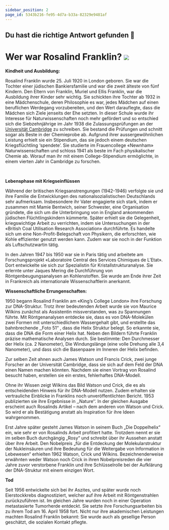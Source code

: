 ```yaml
---
sidebar_position: 2
page_id: 5343b216-fe95-4d7a-b33a-82329e9481af
---
```


## Du hast die richtige Antwort gefunden 🥳

# Wer war Rosalind Franklin? ![](./images/Rosalind-Franklin.jpg)

**Kindheit und Ausbildung:**

Rosalind Franklin wurde 25. Juli 1920 in London geboren. Sie war die Tochter einer jüdischen Bankiersfamilie und war die zweit älteste von fünf Kindern. Den Eltern von Franklin, Muriel und Ellis Franklin, war die Ausbildung ihrer Kinder sehr wichtig. Sie schickten ihre Tochter ab 1932 in eine Mädchenschule, deren Philosophie es war, jedes Mädchen auf einen beruflichen Werdegang vorzubereiten, und den Wert darauflegte, dass die Mädchen sich Ziele jenseits der Ehe setzten. In dieser Schule wurde ihr Interesse für Naturwissenschaften noch mehr gefördert und so entschied sich die Siebzehnjährige im Jahr 1938 die Zulassungsprüfungen an der [Universität Cambridge](https://de.wikipedia.org/wiki/Universit%C3%A4t_Cambridge "Universität Cambridge") zu schreiben. Sie bestand die Prüfungen und schnitt sogar als Beste in der Chemieprobe ab. Aufgrund ihrer aussergewöhnlichen Leistung erhielt sie ein Stipendium, das sie jedoch einem deutschen Kriegsflüchtling ‘spendete’. Sie studierte im Frauencollege «Newnham» Naturwissenschaften und schloss 1941 als beste im Fach physikalischer Chemie ab. Worauf man ihr mit einem College-Stipendium ermöglichte, in einem vierten Jahr in Cambridge zu forschen.

 

**Lebensphase mit Kriegseinflüssen**

Während der britischen Kriegsanstrengungen (1942-1946) verfolgte sie und ihre Familie die Entwicklungen des nationalsozialistischen Deutschlands sehr aufmerksam. Insbesondere ihr Vater engagierte sich stark, indem er zusammen mit Mamie Bentwich, seiner Schwester, eine Organisation gründete, die sich um die Unterbringung von in England ankommenden jüdischen Flüchtlingskindern kümmerte. Später erhielt sie die Gelegenheit, kriegswichtige Arbeit zu verrichten, indem sie Untersuchungen in der «British Coal Utilisation Research Association» durchführte. Es handelte sich um eine Non-Profit-Belegschaft von Physikern, die erforschten, wie Kohle effizienter genutzt werden kann. Zudem war sie noch in der Funktion als Luftschutzwartin tätig.

In den Jahren 1947 bis 1950 war sie in Paris tätig und arbeitete am Forschungsprojekt «Laboratoire Central des Services Chimiques de L’Etat». Dort entwickelte sie sich zur Spezialistin für Kristallstrukturanalyse. Sie erlernte unter Jaques Mering die Durchführung von Röntgenbeugungsanalysen an Kohlenstoffen. Sie wurde am Ende ihrer Zeit in Frankreich als internationale Wissenschaftlerin anerkannt.



**Wissenschaftliche Errungenschaften:**

1950 begann Rosalind Franklin am «King’s College London» ihre Forschung zur DNA-Struktur. Trotz ihrer bedeutenden Arbeit wurde sie von Maurice Wilkins zunächst als Assistentin missverstanden, was zu Spannungen führte. Mit Röntgenanalysen entdecke sie, dass es von DNA-Molekülen zwei Formen mit unterschiedlichem Wassergehalt gibt, und erstellte das bahnbrechende ,,Foto 51“ , dass die Helix Struktur belegt. So erkannte sie, dass die DNA die Form einer Helix hat. Neben den Bildern führte Franklin präzise mathematische Analysen durch. Sie bestimmte: Den Durchmesser der Helix (ca. 2 Nanometer), Die Windungslänge (eine volle Drehung alle 3,4 Nanometer), und dass sich die Basenpaare im Inneren der Helix befinden.

Zur selben Zeit ahnen auch James Watson und Francis Crick, zwei junge Forscher an der Universität Cambridge, dass sie sich auf dem Feld der DNA einen Namen machen könnten. Nachdem sie einen Vortrag von Rosalind besucht haben, erstellen sie ein erstes, fehlerhaftes DNA-Modell.

Ohne ihr Wissen zeigt Wilkins das Bild Watson und Crick, die es als entscheidenden Hinweis für ihr DNA-Modell nutzen. Zudem erhalten sie vertrauliche Einblicke in Franklins noch unveröffentlichten Bericht. 1953 publizierten sie ihre Ergebnisse in ,,Nature‘‘. In der gleichen Ausgabe erscheint auch Rosalinds Artikel – nach dem anderen von Watson und Crick. So wird er als Bestätigung anstatt als Inspiration für ihre Ideen wahrgenommen.

Erst Jahre später gesteht James Watson in seinem Buch „Die Doppelhelix“ ein, wie sehr er von Rosalinds Arbeit profitiert hatte. Trotzdem nennt er sie im selben Buch durchgängig „Rosy“ und schreibt über ihr Aussehen anstatt über ihre Arbeit. Den Nobelpreis „für die Entdeckung der Molekularstruktur der Nukleinsäuren und ihre Bedeutung für die Weitergabe von Information in Lebewesen“ erhielten 1962 Watson, Crick und Wilkins. Bezeichnenderweise erwähnten weder Watson noch Crick in ihren Nobelpreisreden die vier Jahre zuvor verstorbene Franklin und ihre Schlüsselrolle bei der Aufklärung der DNA-Struktur mit einem einzigen Wort.



**Tod**

Seit 1956 entwickelte sich bei ihr Aszites, und später wurde noch Eierstockkrebs diagnostiziert, welcher auf ihre Arbeit mit Röntgenstrahlen zurückzuführen ist. Im gleichen Jahre wurden noch in einer Operation metastasierte Tumorherde entdeckt. Sie setzte ihre Forschungsarbeiten bis zu ihrem Tod am 16. April 1958 fort. Nicht nur ihre akademischen Leistungen machten Rosalind Franklin bekannt: Sie wurde auch als gesellige Person geschätzt, die sozialen Kontakt pflegte.

